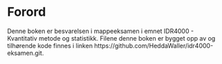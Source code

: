 # Forord {.unnumbered}

Denne boken er besvarelsen i mappeeksamen i emnet IDR4000 - Kvantitativ metode og statistikk. Filene denne boken er bygget opp av og tilhørende kode finnes i linken https://github.com/HeddaWaller/idr4000-eksamen.git. 
